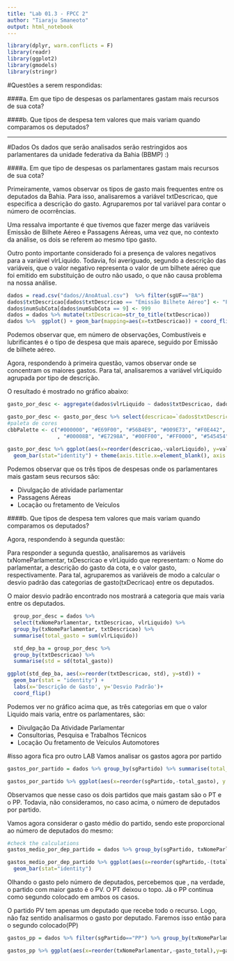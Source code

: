 ```yaml
---
title: "Lab 01.3 - FPCC 2"
author: "Tiaraju Smaneoto"
output: html_notebook
---
```


```r
library(dplyr, warn.conflicts = F)
library(readr)
library(ggplot2)
library(gmodels)
library(stringr)
```

#Questões a serem respondidas:

####a. Em que tipo de despesas os parlamentares gastam mais recursos de sua cota?


####b. Que tipos de despesa tem valores que mais variam quando comparamos os deputados? 

-------

#Dados
Os dados que serão analisados serão restringidos aos parlamentares da unidade federativa da Bahia (BBMP) :)



####a. Em que tipo de despesas os parlamentares gastam mais recursos de sua cota?

Primeiramente, vamos observar os tipos de gasto mais frequentes entre os deputados da Bahia.
Para isso, analisaremos a variável txtDescricao, que especifica a descrição do gasto. Agruparemos por tal variável para contar o número de ocorrências.

Uma ressalva importante é que tivemos que fazer merge das variáveis Emissão de Bilhete Aéreo e Passagens Aéreas, uma vez que, no contexto da análise, os dois se referem ao mesmo tipo gasto.

Outro ponto importante considerado foi a presença de valores negativos para a variável vlrLiquido. Todavia, foi averiguado, segundo a descrição das variáveis, que o valor negativo representa o valor de um bilhete aéreo que foi emitido em substituição de outro não usado, o que não causa problema na nossa análise.

```r

dados = read.csv("dados//AnoAtual.csv")  %>% filter(sgUF=="BA")
dados$txtDescricao[dados$txtDescricao == "Emissão Bilhete Aéreo"] <- "PASSAGENS AÉREAS"
dados$numSubCota[dados$numSubCota == 9] <- 999
dados = dados %>% mutate(txtDescricao=str_to_title(txtDescricao))
dados %>%  ggplot() + geom_bar(mapping=aes(x=txtDescricao)) + coord_flip()
```

Podemos observar que, em número de observações, Combustíveis e lubrificantes é o tipo de despesa que mais aparece, seguido por Emissão de bilhete aéreo.


Agora, respondendo à primeira questão, vamos observar onde se concentram os maiores gastos.
Para tal, analisaremos a variável vlrLiquido agrupada por tipo de descrição.

O resultado é mostrado no gráfico abaixo:

```r
gasto_por_desc <- aggregate(dados$vlrLiquido ~ dados$txtDescricao, dados, sum)

gasto_por_desc <- gasto_por_desc %>% select(descricao=`dados$txtDescricao`, valorLiquido=`dados$vlrLiquido`)
#paleta de cores 
cbbPalette <- c("#000000", "#E69F00", "#56B4E9", "#009E73", "#F0E442", "#0072B2", "#D55E00", "#CC79A7"
                , "#00008B", "#E7298A", "#00FF00", "#FF0000", "#545454", "#0000FF", "#E6AB02")
  
gasto_por_desc %>% ggplot(aes(x=reorder(descricao,-valorLiquido), y=valorLiquido, fill=reorder(descricao,-valorLiquido) )) +
  geom_bar(stat="identity") + theme(axis.title.x=element_blank(), axis.text.x=element_blank(),axis.ticks.x=element_blank())+ scale_fill_manual(values=cbbPalette, name="Descrição") 

```
Podemos observar que os três tipos de despesas onde os parlamentares mais gastam seus recursos são:

* Divulgação de atividade parlamentar
* Passagens Aéreas
* Locação ou fretamento de Veículos

####b. Que tipos de despesa tem valores que mais variam quando comparamos os deputados? 


Agora, respondendo à segunda questão:

Para responder a segunda questão, analisaremos as variáveis txNomeParlamentar, txDescricao e vlrLiquido que representam: o Nome do parlamentar, a descrição do gasto da cota, e o valor gasto, respectivamente.
Para tal, agruparemos as variáveis de modo a calcular o desvio padrão das categorias de gasto(txDecricao) entre os deputados.

O maior desvio padrão encontrado nos mostrará a categoria que mais varia entre os deputados.

```r

  group_por_desc = dados %>%
  select(txNomeParlamentar, txtDescricao, vlrLiquido) %>%
  group_by(txNomeParlamentar, txtDescricao) %>%
  summarise(total_gasto = sum(vlrLiquido))

  std_dep_ba = group_por_desc %>%
  group_by(txtDescricao) %>%
  summarise(std = sd(total_gasto))

ggplot(std_dep_ba, aes(x=reorder(txtDescricao, std), y=std)) + 
  geom_bar(stat = "identity") +
  labs(x='Descrição de Gasto', y='Desvio Padrão')+
  coord_flip()
```



Podemos ver no gráfico acima que, as três categorias em que o valor Liquido mais varia, entre os parlamentares, são:

* Divulgação Da Atividade Parlamentar
* Consultorias, Pesquisa e Trabalhos Técnicos
* Locação Ou fretamento de Veículos Automotores

#isso agora fica pro outro LAB
Vamos analisar os gastos agora por partido
```r

gastos_por_partido = dados %>% group_by(sgPartido) %>% summarise(total_gasto = sum(vlrLiquido)) %>% arrange(-total_gasto)

gastos_por_partido %>% ggplot(aes(x=reorder(sgPartido,-total_gasto), y = total_gasto)) + geom_bar(stat="identity")
```

Observamos que nesse caso os dois partidos que mais gastam são o PT e o PP. Todavia, não consideramos, no caso acima, o número de deputados por partido. 

Vamos agora considerar o gasto médio do partido, sendo este proporcional ao número de deputados do mesmo:

```r
#check the calculations
gastos_medio_por_dep_partido = dados %>% group_by(sgPartido, txNomeParlamentar) %>% summarise(total_gasto = sum(vlrLiquido)) %>% group_by(sgPartido) %>% summarise(count=n(), total_gasto=sum(total_gasto)) 

gastos_medio_por_dep_partido %>% ggplot(aes(x=reorder(sgPartido,-(total_gasto/count)),y=(total_gasto/count))) +
  geom_bar(stat="identity")
```


Olhando o gasto pelo número de deputados, percebemos que , na verdade, o partido com maior gasto é o PV. O PT deixou o topo. Já o PP continua como segundo colocado em ambos os casos.

O partido PV tem apenas um deputado que recebe todo o recurso. Logo, não faz sentido analisarmos o gasto por deputado.
Faremos isso então para o segundo  colocado(PP)

```r

gastos_pp = dados %>% filter(sgPartido=="PP") %>% group_by(txNomeParlamentar) %>% summarise(gasto_total = sum(vlrLiquido))

gastos_pp %>% ggplot(aes(x=reorder(txNomeParlamentar,-gasto_total),y=gasto_total)) + geom_bar(stat="identity")

```






